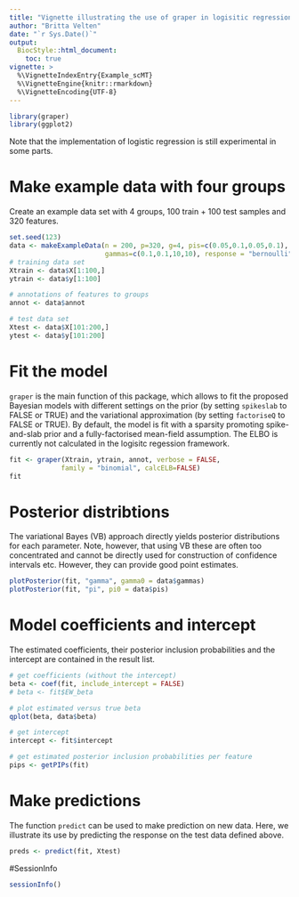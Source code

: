 ```yaml
---
title: "Vignette illustrating the use of graper in logisitic regression"
author: "Britta Velten"
date: "`r Sys.Date()`"
output:
  BiocStyle::html_document:
    toc: true
vignette: >
  %\VignetteIndexEntry{Example_scMT}
  %\VignetteEngine{knitr::rmarkdown}
  %\VignetteEncoding{UTF-8}
---
```


```r
library(graper)
library(ggplot2)
```

Note that the implementation of logistic regression is still experimental in some parts.

# Make example data with four groups
Create an example data set with 4 groups, 100 train + 100 test samples and 320 features.
```r
set.seed(123)
data <- makeExampleData(n = 200, p=320, g=4, pis=c(0.05,0.1,0.05,0.1),
                        gammas=c(0.1,0.1,10,10), response = "bernoulli")
# training data set
Xtrain <- data$X[1:100,]
ytrain <- data$y[1:100]

# annotations of features to groups
annot <- data$annot

# test data set
Xtest <- data$X[101:200,]
ytest <- data$y[101:200]
```

# Fit the model
`graper` is the main function of this package, which allows to fit the proposed Bayesian models with different settings on the prior (by setting `spikeslab` to FALSE or TRUE) and the variational approximation (by setting `factoriseQ` to FALSE or TRUE). By default, the model is fit with a sparsity promoting spike-and-slab prior and a fully-factorised mean-field assumption. The ELBO is currently not calculated in the logisitc regession framework.
```r
fit <- graper(Xtrain, ytrain, annot, verbose = FALSE,
             family = "binomial", calcELB=FALSE)
fit
```

# Posterior distribtions
The variational Bayes (VB) approach directly yields posterior distributions for each parameter. Note, however, that using VB these are often too concentrated and cannot be directly used for construction of confidence intervals etc. However, they can provide good point estimates.
```r
plotPosterior(fit, "gamma", gamma0 = data$gammas)
plotPosterior(fit, "pi", pi0 = data$pis)
```

# Model coefficients and intercept
The estimated coefficients, their posterior inclusion probabilities and the intercept are contained in the result list.
```r
# get coefficients (without the intercept)
beta <- coef(fit, include_intercept = FALSE)
# beta <- fit$EW_beta

# plot estimated versus true beta
qplot(beta, data$beta)
```

```r
# get intercept
intercept <- fit$intercept
```

```r
# get estimated posterior inclusion probabilities per feature
pips <- getPIPs(fit)
```

# Make predictions
The function `predict` can be used to make prediction on new data.
Here, we illustrate its use by predicting the response on the test data defined above.
```r
preds <- predict(fit, Xtest)
```


#SessionInfo
```r
sessionInfo()
```

